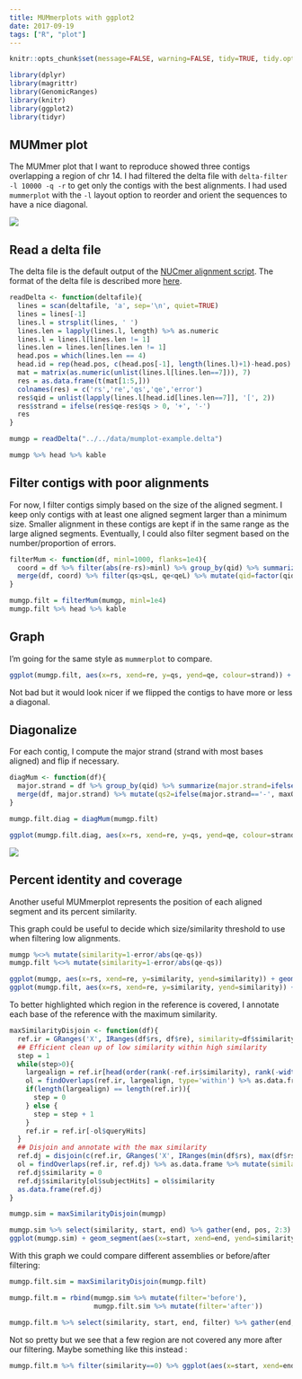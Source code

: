 ```yaml
---
title: MUMmerplots with ggplot2
date: 2017-09-19
tags: ["R", "plot"]
---
```


```r
knitr::opts_chunk$set(message=FALSE, warning=FALSE, tidy=TRUE, tidy.opts=list(width.cutoff=50))
```

```r
library(dplyr)
library(magrittr)
library(GenomicRanges)
library(knitr)
library(ggplot2)
library(tidyr)
```


## MUMmer plot

The MUMmer plot that I want to reproduce showed three contigs overlapping a region of chr 14.
I had filtered the delta file with `delta-filter -l 10000 -q -r` to get only the contigs with the best alignments.
I had used `mummerplot` with the `-l` layout option to reorder and orient the sequences to have a nice diagonal.

![](/imgs/mumplot-example.png)

## Read a delta file

The delta file is the default output of the [NUCmer alignment script](http://mummer.sourceforge.net/manual/#nucmer).
The format of the delta file is described more [here](http://mummer.sourceforge.net/manual/#nucmeroutput).

```r
readDelta <- function(deltafile){
  lines = scan(deltafile, 'a', sep='\n', quiet=TRUE)
  lines = lines[-1]
  lines.l = strsplit(lines, ' ')
  lines.len = lapply(lines.l, length) %>% as.numeric
  lines.l = lines.l[lines.len != 1]
  lines.len = lines.len[lines.len != 1]
  head.pos = which(lines.len == 4)
  head.id = rep(head.pos, c(head.pos[-1], length(lines.l)+1)-head.pos)
  mat = matrix(as.numeric(unlist(lines.l[lines.len==7])), 7)
  res = as.data.frame(t(mat[1:5,]))
  colnames(res) = c('rs','re','qs','qe','error')
  res$qid = unlist(lapply(lines.l[head.id[lines.len==7]], '[', 2))
  res$strand = ifelse(res$qe-res$qs > 0, '+', '-')
  res
}

mumgp = readDelta("../../data/mumplot-example.delta")

mumgp %>% head %>% kable
```

## Filter contigs with poor alignments

For now, I filter contigs simply based on the size of the aligned segment.
I keep only contigs with at least one aligned segment larger than a minimum size.
Smaller alignment in these contigs are kept if in the same range as the large aligned segments.
Eventually, I could also filter segment based on the number/proportion of errors.

```r
filterMum <- function(df, minl=1000, flanks=1e4){
  coord = df %>% filter(abs(re-rs)>minl) %>% group_by(qid) %>% summarize(qsL=min(qs)-flanks, qeL=max(qe)+flanks, rs=min(rs)) %>% ungroup %>% arrange(desc(rs)) %>% mutate(qid=factor(qid, levels=unique(qid))) %>% select(-rs)
  merge(df, coord) %>% filter(qs>qsL, qe<qeL) %>% mutate(qid=factor(qid, levels=levels(coord$qid))) %>% select(-qsL, -qeL)
}

mumgp.filt = filterMum(mumgp, minl=1e4)
mumgp.filt %>% head %>% kable
```

## Graph

I'm going for the same style as `mummerplot` to compare.

```r
ggplot(mumgp.filt, aes(x=rs, xend=re, y=qs, yend=qe, colour=strand)) + geom_segment() + geom_point(alpha=.5) + facet_grid(qid~., scales='free', space='free', switch='y') + theme_bw() + theme(strip.text.y=element_text(angle=180, size=5), strip.background=element_blank(), legend.position=c(.99,.01), legend.justification=c(1,0), axis.text.y=element_blank(), axis.ticks.y=element_blank()) + xlab('reference sequence') + ylab('assembly') + scale_colour_brewer(palette='Set1')
```

Not bad but it would look nicer if we flipped the contigs to have more or less a diagonal.

## Diagonalize

For each contig, I compute the major strand (strand with most bases aligned) and flip if necessary.

```r
diagMum <- function(df){
  major.strand = df %>% group_by(qid) %>% summarize(major.strand=ifelse(sum(sign(qe-qs)*abs(qe-qs))>0, '+', '-'), maxQ=max(c(qe, qs)))
  merge(df, major.strand) %>% mutate(qs2=ifelse(major.strand=='-', maxQ-qs, qs), qe2=ifelse(major.strand=='-', maxQ-qe, qe), qs=qs2, qe=qe2) %>% select(-qe2,-qs2, maxQ)
}

mumgp.filt.diag = diagMum(mumgp.filt)

ggplot(mumgp.filt.diag, aes(x=rs, xend=re, y=qs, yend=qe, colour=strand)) + geom_segment() + geom_point(alpha=.5) + facet_grid(qid~., scales='free', space='free', switch='y') + theme_bw() + theme(strip.text.y=element_text(angle=180, size=5), strip.background=element_blank(), legend.position=c(.99,.01), legend.justification=c(1,0), axis.text.y=element_blank(), axis.ticks.y=element_blank()) + xlab('reference sequence') + ylab('assembly') + scale_colour_brewer(palette='Set1')
```

![](/imgs/mumplot-example.png)


## Percent identity and coverage

Another useful MUMmerplot represents the position of each aligned segment and its percent similarity.

This graph could be useful to decide which size/similarity threshold to use when filtering low alignments.

```r
mumgp %<>% mutate(similarity=1-error/abs(qe-qs))
mumgp.filt %<>% mutate(similarity=1-error/abs(qe-qs))

ggplot(mumgp, aes(x=rs, xend=re, y=similarity, yend=similarity)) + geom_segment() + theme_bw() + xlab('reference sequence') + ylab('similarity') + ggtitle('All contigs') + ylim(0,1)
ggplot(mumgp.filt, aes(x=rs, xend=re, y=similarity, yend=similarity)) + geom_segment() + theme_bw() + xlab('reference sequence') + ylab('similarity') + ggtitle('At least 10 Kbp aligned') + ylim(0,1)
```

To better highlighted which region in the reference is covered, I annotate each base of the reference with the maximum similarity.

```r
maxSimilarityDisjoin <- function(df){
  ref.ir = GRanges('X', IRanges(df$rs, df$re), similarity=df$similarity)
  ## Efficient clean up of low similarity within high similarity
  step = 1
  while(step>0){
    largealign = ref.ir[head(order(rank(-ref.ir$similarity), rank(-width(ref.ir))),step*1000)]
    ol = findOverlaps(ref.ir, largealign, type='within') %>% as.data.frame %>% mutate(simW=ref.ir$similarity[queryHits], simL=largealign$similarity[subjectHits]) %>% filter(simW<simL)
    if(length(largealign) == length(ref.ir)){
      step = 0
    } else {
      step = step + 1
    }
    ref.ir = ref.ir[-ol$queryHits]
  }
  ## Disjoin and annotate with the max similarity
  ref.dj = disjoin(c(ref.ir, GRanges('X', IRanges(min(df$rs), max(df$rs)), similarity=0)))
  ol = findOverlaps(ref.ir, ref.dj) %>% as.data.frame %>% mutate(similarity=ref.ir$similarity[queryHits]) %>% group_by(subjectHits) %>% summarize(similarity=max(similarity))
  ref.dj$similarity = 0
  ref.dj$similarity[ol$subjectHits] = ol$similarity
  as.data.frame(ref.dj)
}

mumgp.sim = maxSimilarityDisjoin(mumgp)

mumgp.sim %>% select(similarity, start, end) %>% gather(end, pos, 2:3) %>% ggplot() + geom_line(aes(x=pos, y=similarity), alpha=.5, color='red') + theme_bw() + xlab('reference sequence') + ylab('similarity') + ggtitle('All contigs') + ylim(0,1) + geom_segment(aes(x=rs, xend=re, y=similarity, yend=similarity), data=mumgp)
ggplot(mumgp.sim) + geom_segment(aes(x=start, xend=end, yend=similarity, y=similarity), color='red', size=2) + theme_bw() + xlab('reference sequence') + ylab('similarity') + ylim(0,1) + geom_segment(aes(x=rs, xend=re, y=similarity, yend=similarity), data=mumgp)
```

With this graph we could compare different assemblies or before/after filtering:

```r
mumgp.filt.sim = maxSimilarityDisjoin(mumgp.filt)

mumgp.filt.m = rbind(mumgp.sim %>% mutate(filter='before'),
                     mumgp.filt.sim %>% mutate(filter='after'))

mumgp.filt.m %>% select(similarity, start, end, filter) %>% gather(end, pos, 2:3) %>% ggplot(aes(x=pos, y=similarity, colour=filter)) + geom_line(alpha=.8) + theme_bw() + xlab('reference sequence') + ylab('similarity') + ylim(0,1) + scale_colour_brewer(palette='Set1')
```

Not so pretty but we see that a few region are not covered any more after our filtering.
Maybe something like this instead :

```r
mumgp.filt.m %>% filter(similarity==0) %>% ggplot(aes(x=start, xend=end, y=filter, yend=filter)) + geom_segment(size=10) + theme_bw() + xlab('reference sequence') + ylab('filter') + scale_colour_brewer(palette='Set1') + ggtitle('Reference regions not covered')
```
